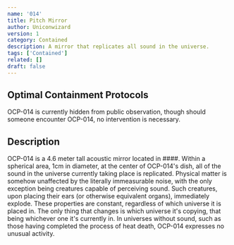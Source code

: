 ```yaml
---
name: '014'
title: Pitch Mirror
author: Uniconwizard
version: 1
category: Contained
description: A mirror that replicates all sound in the universe.
tags: ['Contained']
related: []
draft: false
---
```


## Optimal Containment Protocols
OCP-014 is currently hidden from public observation, though should someone encounter OCP-014, no intervention is necessary.

## Description
OCP-014 is a 4.6 meter tall acoustic mirror located in <Redacted>####</Redacted>.
Within a spherical area, 1cm in diameter, at the center of OCP-014's dish, all of the sound in the universe currently taking place is replicated.
Physical matter is somehow unaffected by the literally immeasurable noise, with the only exception being creatures capable of perceiving sound.
Such creatures, upon placing their ears (or otherwise equivalent organs), immediately explode.
These properties are constant, regardless of which universe it is placed in.
The only thing that changes is which universe it's copying, that being whichever one it's currently in.
In universes without sound, such as those having completed the process of heat death, OCP-014 expresses no unusual activity.
